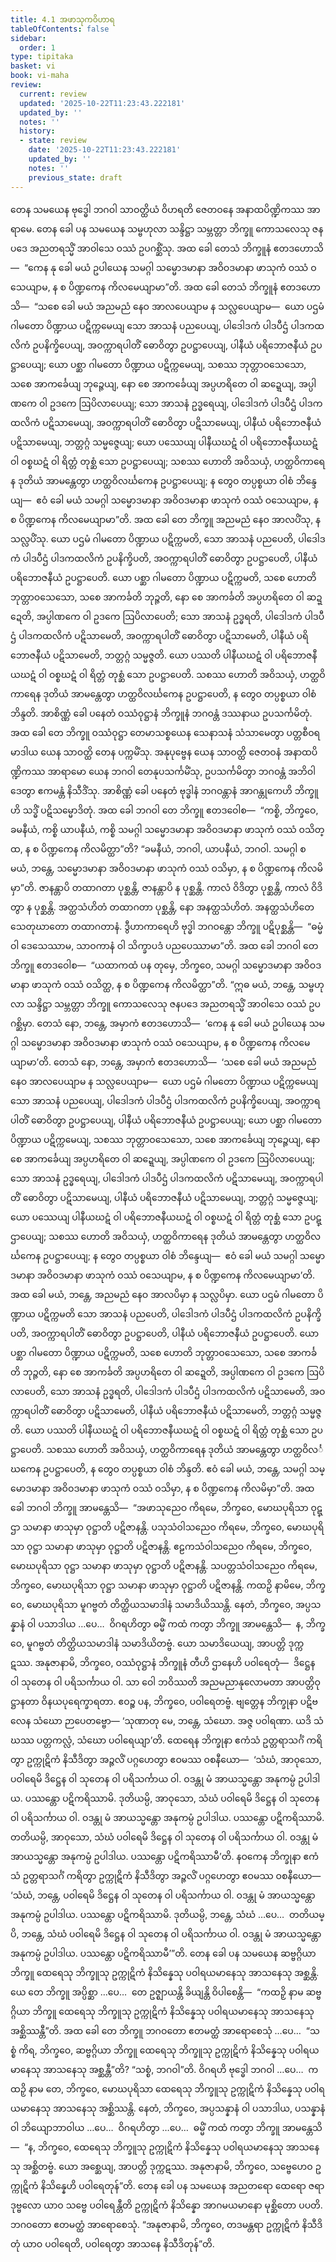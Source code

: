 ```yaml
---
title: 4.1 အဖာသုကဝိဟာရ
tableOfContents: false
sidebar:
  order: 1
type: tipitaka
basket: vi
book: vi-maha
review:
  current: review
  updated: '2025-10-22T11:23:43.222181'
  updated_by: ''
  notes: ''
  history:
  - state: review
    date: '2025-10-22T11:23:43.222181'
    updated_by: ''
    notes: ''
    previous_state: draft
---
```



<ReviewStatus review={frontmatter.review} showDetails={true} />

<HypothesisAnnotation frontmatter={frontmatter} />

<DynamicBreadcrumb />

<Division number="209" book="vi-maha" e="ch" v="3" p="220">

<Paragraph number="953" book="vi-maha">
တေန သမယေန ဗုဒ္ဓေါ ဘဂဝါ သာဝတ္ထိယံ ဝိဟရတိ ဇေတဝနေ အနာထပိဏ္ဍိကဿ အာရာမေ. တေန ခေါ ပန သမယေန သမ္ဗဟုလာ သန္ဒိဋ္ဌာ သမ္ဘတ္တာ ဘိက္ခူ ကောသလေသု ဇနပဒေ အညတရသ္မိံ အာဝါသေ ဝဿံ ဥပဂစ္ဆိံသု. အထ ခေါ တေသံ ဘိက္ခူနံ ဧတဒဟောသိ—  “ကေန နု ခေါ မယံ ဥပါယေန သမဂ္ဂါ သမ္မောဒမာနာ အဝိဝဒမာနာ ဖာသုကံ ဝဿံ ဝသေယျာမ, န စ ပိဏ္ဍကေန ကိလမေယျာမာ”တိ. အထ ခေါ တေသံ ဘိက္ခူနံ ဧတဒဟောသိ—  “သစေ ခေါ မယံ အညမညံ နေဝ အာလပေယျာမ န သလ္လပေယျာမ—  ယော ပဌမံ ဂါမတော ပိဏ္ဍာယ ပဋိက္ကမေယျ သော အာသနံ ပညပေယျ, ပါဒေါဒကံ ပါဒပီဌံ ပါဒကထလိကံ ဥပနိက္ခိပေယျ, အဝက္ကာရပါတိံ ဓောဝိတွာ ဥပဋ္ဌာပေယျ, ပါနီယံ ပရိဘောဇနီယံ ဥပဋ္ဌာပေယျ; ယော ပစ္ဆာ ဂါမတော ပိဏ္ဍာယ ပဋိက္ကမေယျ, သစဿ ဘုတ္တာဝသေသော, သစေ အာကင်္ခေယျ ဘုဉ္ဇေယျ, နော စေ အာကင်္ခေယျ အပ္ပဟရိတေ ဝါ ဆဍ္ဍေယျ, အပ္ပါဏကေ ဝါ ဥဒကေ ဩပိလာပေယျ; သော အာသနံ ဥဒ္ဓရေယျ, ပါဒေါဒကံ ပါဒပီဌံ ပါဒကထလိကံ ပဋိသာမေယျ, အဝက္ကာရပါတိံ ဓောဝိတွာ ပဋိသာမေယျ, ပါနီယံ ပရိဘောဇနီယံ ပဋိသာမေယျ, ဘတ္တဂ္ဂံ သမ္မဇ္ဇေယျ; ယော ပဿေယျ ပါနီယဃဋံ ဝါ ပရိဘောဇနီယဃဋံ ဝါ ဝစ္စဃဋံ ဝါ ရိတ္တံ တုစ္ဆံ သော ဥပဋ္ဌာပေယျ; သစဿ ဟောတိ အဝိသယှံ, ဟတ္ထဝိကာရေန ဒုတိယံ အာမန္တေတွာ ဟတ္ထဝိလင်္ဃကေန ဥပဋ္ဌာပေယျ; န တွေဝ တပ္ပစ္စယာ ဝါစံ ဘိန္ဒေယျ—  ဧဝံ ခေါ မယံ သမဂ္ဂါ သမ္မောဒမာနာ အဝိဝဒမာနာ ဖာသုကံ ဝဿံ ဝသေယျာမ, န စ ပိဏ္ဍကေန ကိလမေယျာမာ”တိ.
</Paragraph>

<Paragraph number="954" book="vi-maha">
အထ ခေါ တေ ဘိက္ခူ အညမညံ နေဝ အာလပိံသု, န သလ္လပိံသု. ယော ပဌမံ ဂါမတော ပိဏ္ဍာယ ပဋိက္ကမတိ, သော အာသနံ ပညပေတိ, ပါဒေါဒကံ ပါဒပီဌံ ပါဒကထလိကံ ဥပနိက္ခိပတိ, အဝက္ကာရပါတိံ ဓောဝိတွာ ဥပဋ္ဌာပေတိ, ပါနီယံ ပရိဘောဇနီယံ ဥပဋ္ဌာပေတိ. ယော ပစ္ဆာ ဂါမတော ပိဏ္ဍာယ ပဋိက္ကမတိ, သစေ ဟောတိ ဘုတ္တာဝသေသော, သစေ အာကင်္ခတိ ဘုဉ္ဇတိ, နော စေ အာကင်္ခတိ အပ္ပဟရိတေ ဝါ ဆဍ္ဍေတိ, အပ္ပါဏကေ ဝါ ဥဒကေ ဩပိလာပေတိ; သော အာသနံ ဥဒ္ဓရတိ, ပါဒေါဒကံ ပါဒပီဌံ ပါဒကထလိကံ ပဋိသာမေတိ, အဝက္ကာရပါတိံ ဓောဝိတွာ ပဋိသာမေတိ, ပါနီယံ ပရိဘောဇနီယံ ပဋိသာမေတိ, ဘတ္တဂ္ဂံ သမ္မဇ္ဇတိ. ယော ပဿတိ ပါနီယဃဋံ ဝါ ပရိဘောဇနီယဃဋံ ဝါ ဝစ္စဃဋံ ဝါ ရိတ္တံ တုစ္ဆံ သော ဥပဋ္ဌာပေတိ. သစဿ ဟောတိ အဝိသယှံ, ဟတ္ထဝိကာရေန ဒုတိယံ အာမန္တေတွာ ဟတ္ထဝိလင်္ဃကေန ဥပဋ္ဌာပေတိ, န တွေဝ တပ္ပစ္စယာ ဝါစံ ဘိန္ဒတိ.
</Paragraph>

<Paragraph number="955" book="vi-maha">
အာစိဏ္ဏံ ခေါ ပနေတံ ဝဿံဝုဋ္ဌာနံ ဘိက္ခူနံ ဘဂဝန္တံ ဒဿနာယ ဥပသင်္ကမိတုံ. အထ ခေါ တေ ဘိက္ခူ ဝဿံဝုဋ္ဌာ တေမာသစ္စယေန သေနာသနံ သံသာမေတွာ ပတ္တစီဝရမာဒါယ ယေန သာဝတ္ထိ တေန ပက္ကမိံသု. အနုပုဗ္ဗေန ယေန သာဝတ္ထိ ဇေတဝနံ အနာထပိဏ္ဍိကဿ အာရာမော ယေန ဘဂဝါ တေနုပသင်္ကမိံသု, ဥပသင်္ကမိတွာ ဘဂဝန္တံ အဘိဝါဒေတွာ ဧကမန္တံ နိသီဒိံသု. အာစိဏ္ဏံ ခေါ ပနေတံ ဗုဒ္ဓါနံ ဘဂဝန္တာနံ အာဂန္တုကေဟိ ဘိက္ခူဟိ သဒ္ဓိံ ပဋိသမ္မောဒိတုံ. အထ ခေါ ဘဂဝါ တေ ဘိက္ခူ ဧတဒဝေါစ—  “ကစ္စိ, ဘိက္ခဝေ, ခမနီယံ, ကစ္စိ ယာပနီယံ, ကစ္စိ သမဂ္ဂါ သမ္မောဒမာနာ အဝိဝဒမာနာ ဖာသုကံ ဝဿံ ဝသိတ္ထ, န စ ပိဏ္ဍကေန ကိလမိတ္ထာ”တိ? “ခမနီယံ, ဘဂဝါ, ယာပနီယံ, ဘဂဝါ. သမဂ္ဂါ စ မယံ, ဘန္တေ, သမ္မောဒမာနာ အဝိဝဒမာနာ ဖာသုကံ ဝဿံ ဝသိမှာ, န စ ပိဏ္ဍကေန ကိလမိမှာ”တိ. ဇာနန္တာပိ တထာဂတာ ပုစ္ဆန္တိ, ဇာနန္တာပိ န ပုစ္ဆန္တိ. ကာလံ ဝိဒိတွာ ပုစ္ဆန္တိ, ကာလံ ဝိဒိတွာ န ပုစ္ဆန္တိ. အတ္ထသံဟိတံ တထာဂတာ ပုစ္ဆန္တိ, နော အနတ္ထသံဟိတံ. အနတ္ထသံဟိတေ သေတုဃာတော တထာဂတာနံ. ဒွီဟာကာရေဟိ ဗုဒ္ဓါ ဘဂဝန္တော ဘိက္ခူ ပဋိပုစ္ဆန္တိ—  “ဓမ္မံ ဝါ ဒေသေဿာမ, သာဝကာနံ ဝါ သိက္ခာပဒံ ပညပေဿာမာ”တိ. အထ ခေါ ဘဂဝါ တေ ဘိက္ခူ ဧတဒဝေါစ—  “ယထာကထံ ပန တုမှေ, ဘိက္ခဝေ, သမဂ္ဂါ သမ္မောဒမာနာ အဝိဝဒမာနာ ဖာသုကံ ဝဿံ ဝသိတ္ထ, န စ ပိဏ္ဍကေန ကိလမိတ္ထာ”တိ.
</Paragraph>

<Paragraph number="956" book="vi-maha">
“ဣဓ မယံ, ဘန္တေ, သမ္ဗဟုလာ သန္ဒိဋ္ဌာ သမ္ဘတ္တာ ဘိက္ခူ ကောသလေသု ဇနပဒေ အညတရသ္မိံ အာဝါသေ ဝဿံ ဥပဂစ္ဆိမှာ. တေသံ နော, ဘန္တေ, အမှာကံ ဧတဒဟောသိ—  ‘ကေန နု ခေါ မယံ ဥပါယေန သမဂ္ဂါ သမ္မောဒမာနာ အဝိဝဒမာနာ ဖာသုကံ ဝဿံ ဝသေယျာမ, န စ ပိဏ္ဍကေန ကိလမေယျာမာ’တိ. တေသံ နော, ဘန္တေ, အမှာကံ ဧတဒဟောသိ—  ‘သစေ ခေါ မယံ အညမညံ နေဝ အာလပေယျာမ န သလ္လပေယျာမ—  ယော ပဌမံ ဂါမတော ပိဏ္ဍာယ ပဋိက္ကမေယျ သော အာသနံ ပညပေယျ, ပါဒေါဒကံ ပါဒပီဌံ ပါဒကထလိကံ ဥပနိက္ခိပေယျ, အဝက္ကာရပါတိံ ဓောဝိတွာ ဥပဋ္ဌာပေယျ, ပါနီယံ ပရိဘောဇနီယံ ဥပဋ္ဌာပေယျ; ယော ပစ္ဆာ ဂါမတော ပိဏ္ဍာယ ပဋိက္ကမေယျ, သစဿ ဘုတ္တာဝသေသော, သစေ အာကင်္ခေယျ ဘုဉ္ဇေယျ, နော စေ အာကင်္ခေယျ အပ္ပဟရိတေ ဝါ ဆဍ္ဍေယျ, အပ္ပါဏကေ ဝါ ဥဒကေ ဩပိလာပေယျ; သော အာသနံ ဥဒ္ဓရေယျ, ပါဒေါဒကံ ပါဒပီဌံ ပါဒကထလိကံ ပဋိသာမေယျ, အဝက္ကာရပါတိံ ဓောဝိတွာ ပဋိသာမေယျ, ပါနီယံ ပရိဘောဇနီယံ ပဋိသာမေယျ, ဘတ္တဂ္ဂံ သမ္မဇ္ဇေယျ; ယော ပဿေယျ ပါနီယဃဋံ ဝါ ပရိဘောဇနီယဃဋံ ဝါ ဝစ္စဃဋံ ဝါ ရိတ္တံ တုစ္ဆံ သော ဥပဋ္ဌာပေယျ; သစဿ ဟောတိ အဝိသယှံ, ဟတ္ထဝိကာရေန ဒုတိယံ အာမန္တေတွာ ဟတ္ထဝိလင်္ဃကေန ဥပဋ္ဌာပေယျ; န တွေဝ တပ္ပစ္စယာ ဝါစံ ဘိန္ဒေယျ—  ဧဝံ ခေါ မယံ သမဂ္ဂါ သမ္မောဒမာနာ အဝိဝဒမာနာ ဖာသုကံ ဝဿံ ဝသေယျာမ, န စ ပိဏ္ဍကေန ကိလမေယျာမာ’တိ. အထ ခေါ မယံ, ဘန္တေ, အညမညံ နေဝ အာလပိမှာ န သလ္လပိမှာ. ယော ပဌမံ ဂါမတော ပိဏ္ဍာယ ပဋိက္ကမတိ သော အာသနံ ပညပေတိ, ပါဒေါဒကံ ပါဒပီဌံ ပါဒကထလိကံ ဥပနိက္ခိပတိ, အဝက္ကာရပါတိံ ဓောဝိတွာ ဥပဋ္ဌာပေတိ, ပါနီယံ ပရိဘောဇနီယံ ဥပဋ္ဌာပေတိ. ယော ပစ္ဆာ ဂါမတော ပိဏ္ဍာယ ပဋိက္ကမတိ, သစေ ဟောတိ ဘုတ္တာဝသေသော, သစေ အာကင်္ခတိ ဘုဉ္ဇတိ, နော စေ အာကင်္ခတိ အပ္ပဟရိတေ ဝါ ဆဍ္ဍေတိ, အပ္ပါဏကေ ဝါ ဥဒကေ ဩပိလာပေတိ, သော အာသနံ ဥဒ္ဓရတိ, ပါဒေါဒကံ ပါဒပီဌံ ပါဒကထလိကံ ပဋိသာမေတိ, အဝက္ကာရပါတိံ ဓောဝိတွာ ပဋိသာမေတိ, ပါနီယံ ပရိဘောဇနီယံ ပဋိသာမေတိ, ဘတ္တဂ္ဂံ သမ္မဇ္ဇတိ. ယော ပဿတိ ပါနီယဃဋံ ဝါ ပရိဘောဇနီယဃဋံ ဝါ ဝစ္စဃဋံ ဝါ ရိတ္တံ တုစ္ဆံ သော ဥပဋ္ဌာပေတိ. သစဿ ဟောတိ အဝိသယှံ, ဟတ္ထဝိကာရေန ဒုတိယံ အာမန္တေတွာ ဟတ္ထဝိလင်္ဃကေန ဥပဋ္ဌာပေတိ, န တွေဝ တပ္ပစ္စယာ ဝါစံ ဘိန္ဒတိ. ဧဝံ ခေါ မယံ, ဘန္တေ, သမဂ္ဂါ သမ္မောဒမာနာ အဝိဝဒမာနာ ဖာသုကံ ဝဿံ ဝသိမှာ, န စ ပိဏ္ဍကေန ကိလမိမှာ”တိ.
</Paragraph>

<Paragraph number="957" book="vi-maha">
အထ ခေါ ဘဂဝါ ဘိက္ခူ အာမန္တေသိ—  “အဖာသုညေဝ ကိရမေ, ဘိက္ခဝေ, မောဃပုရိသာ ဝုဋ္ဌာ သမာနာ ဖာသုမှာ ဝုဋ္ဌာတိ ပဋိဇာနန္တိ. ပသုသံဝါသညေဝ ကိရမေ, ဘိက္ခဝေ, မောဃပုရိသာ ဝုဋ္ဌာ သမာနာ ဖာသုမှာ ဝုဋ္ဌာတိ ပဋိဇာနန္တိ. ဧဠကသံဝါသညေဝ ကိရမေ, ဘိက္ခဝေ, မောဃပုရိသာ ဝုဋ္ဌာ သမာနာ ဖာသုမှာ ဝုဋ္ဌာတိ ပဋိဇာနန္တိ. သပတ္တသံဝါသညေဝ ကိရမေ, ဘိက္ခဝေ, မောဃပုရိသာ ဝုဋ္ဌာ သမာနာ ဖာသုမှာ ဝုဋ္ဌာတိ ပဋိဇာနန္တိ. ကထဉှိ နာမိမေ, ဘိက္ခဝေ, မောဃပုရိသာ မူဂဗ္ဗတံ တိတ္ထိယသမာဒါနံ သမာဒိယိဿန္တိ. နေတံ, ဘိက္ခဝေ, အပ္ပသန္နာနံ ဝါ ပသာဒါယ …ပေ…  ဝိဂရဟိတွာ ဓမ္မိံ ကထံ ကတွာ ဘိက္ခူ အာမန္တေသိ—  န, ဘိက္ခဝေ, မူဂဗ္ဗတံ တိတ္ထိယသမာဒါနံ သမာဒိယိတဗ္ဗံ. ယော သမာဒိယေယျ, အာပတ္တိ ဒုက္ကဋဿ. အနုဇာနာမိ, ဘိက္ခဝေ, ဝဿံဝုဋ္ဌာနံ ဘိက္ခူနံ တီဟိ ဌာနေဟိ ပဝါရေတုံ—  ဒိဋ္ဌေန ဝါ သုတေန ဝါ ပရိသင်္ကာယ ဝါ. သာ ဝေါ ဘဝိဿတိ အညမညာနုလောမတာ အာပတ္တိဝုဋ္ဌာနတာ ဝိနယပုရေက္ခာရတာ. ဧဝဉ္စ ပန, ဘိက္ခဝေ, ပဝါရေတဗ္ဗံ. ဗျတ္တေန ဘိက္ခုနာ ပဋိဗလေန သံဃော ဉာပေတဗ္ဗော—
</Paragraph>

</Division>
<Division number="210" book="vi-maha" e="ch" v="3" p="223">

<Paragraph number="958" book="vi-maha">
‘သုဏာတု မေ, ဘန္တေ, သံဃော. အဇ္ဇ ပဝါရဏာ. ယဒိ သံဃဿ ပတ္တကလ္လံ, သံဃော ပဝါရေယျာ’တိ.
</Paragraph>

<Paragraph number="959" book="vi-maha">
ထေရေန ဘိက္ခုနာ ဧကံသံ ဥတ္တရာသင်္ဂံ ကရိတွာ ဥက္ကုဋိကံ နိသီဒိတွာ အဉ္ဇလိံ ပဂ္ဂဟေတွာ ဧဝမဿ ဝစနီယော—  ‘သံဃံ, အာဝုသော, ပဝါရေမိ ဒိဋ္ဌေန ဝါ သုတေန ဝါ ပရိသင်္ကာယ ဝါ. ဝဒန္တု မံ အာယသ္မန္တော အနုကမ္ပံ ဥပါဒါယ. ပဿန္တော ပဋိကရိဿာမိ. ဒုတိယမ္ပိ, အာဝုသော, သံဃံ ပဝါရေမိ ဒိဋ္ဌေန ဝါ သုတေန ဝါ ပရိသင်္ကာယ ဝါ. ဝဒန္တု မံ အာယသ္မန္တော အနုကမ္ပံ ဥပါဒါယ. ပဿန္တော ပဋိကရိဿာမိ. တတိယမ္ပိ, အာဝုသော, သံဃံ ပဝါရေမိ ဒိဋ္ဌေန ဝါ သုတေန ဝါ ပရိသင်္ကာယ ဝါ. ဝဒန္တု မံ အာယသ္မန္တော အနုကမ္ပံ ဥပါဒါယ. ပဿန္တော ပဋိကရိဿာမီ’တိ.
</Paragraph>

<Paragraph number="960" book="vi-maha">
နဝကေန ဘိက္ခုနာ ဧကံသံ ဥတ္တရာသင်္ဂံ ကရိတွာ ဥက္ကုဋိကံ နိသီဒိတွာ အဉ္ဇလိံ ပဂ္ဂဟေတွာ ဧဝမဿ ဝစနီယော—  ‘သံဃံ, ဘန္တေ, ပဝါရေမိ ဒိဋ္ဌေန ဝါ သုတေန ဝါ ပရိသင်္ကာယ ဝါ. ဝဒန္တု မံ အာယသ္မန္တော အနုကမ္ပံ ဥပါဒါယ. ပဿန္တော ပဋိကရိဿာမိ. ဒုတိယမ္ပိ, ဘန္တေ, သံဃံ …ပေ…  တတိယမ္ပိ, ဘန္တေ, သံဃံ ပဝါရေမိ ဒိဋ္ဌေန ဝါ သုတေန ဝါ ပရိသင်္ကာယ ဝါ. ဝဒန္တု မံ အာယသ္မန္တော အနုကမ္ပံ ဥပါဒါယ. ပဿန္တော ပဋိကရိဿာမီ’”တိ.
</Paragraph>

</Division>
<Division number="211" book="vi-maha" e="ch" v="3" p="223">

<Paragraph number="961" book="vi-maha">
တေန ခေါ ပန သမယေန ဆဗ္ဗဂ္ဂိယာ ဘိက္ခူ ထေရေသု ဘိက္ခူသု ဥက္ကုဋိကံ နိသိန္နေသု ပဝါရယမာနေသု အာသနေသု အစ္ဆန္တိ. ယေ တေ ဘိက္ခူ အပ္ပိစ္ဆာ …ပေ…  တေ ဥဇ္ဈာယန္တိ ခိယျန္တိ ဝိပါစေန္တိ—  “ကထဉှိ နာမ ဆဗ္ဗဂ္ဂိယာ ဘိက္ခူ ထေရေသု ဘိက္ခူသု ဥက္ကုဋိကံ နိသိန္နေသု ပဝါရယမာနေသု အာသနေသု အစ္ဆိဿန္တီ”တိ. အထ ခေါ တေ ဘိက္ခူ ဘဂဝတော ဧတမတ္ထံ အာရောစေသုံ …ပေ…  “သစ္စံ ကိရ, ဘိက္ခဝေ, ဆဗ္ဗဂ္ဂိယာ ဘိက္ခူ ထေရေသု ဘိက္ခူသု ဥက္ကုဋိကံ နိသိန္နေသု ပဝါရယမာနေသု အာသနေသု အစ္ဆန္တီ”တိ? “သစ္စံ, ဘဂဝါ”တိ. ဝိဂရဟိ ဗုဒ္ဓေါ ဘဂဝါ …ပေ…  ကထဉှိ နာမ တေ, ဘိက္ခဝေ, မောဃပုရိသာ ထေရေသု ဘိက္ခူသု ဥက္ကုဋိကံ နိသိန္နေသု ပဝါရယမာနေသု အာသနေသု အစ္ဆိဿန္တိ. နေတံ, ဘိက္ခဝေ, အပ္ပသန္နာနံ ဝါ ပသာဒါယ, ပသန္နာနံ ဝါ ဘိယျောဘာဝါယ …ပေ…  ဝိဂရဟိတွာ …ပေ…  ဓမ္မိံ ကထံ ကတွာ ဘိက္ခူ အာမန္တေသိ—  “န, ဘိက္ခဝေ, ထေရေသု ဘိက္ခူသု ဥက္ကုဋိကံ နိသိန္နေသု ပဝါရယမာနေသု အာသနေသု အစ္ဆိတဗ္ဗံ. ယော အစ္ဆေယျ, အာပတ္တိ ဒုက္ကဋဿ. အနုဇာနာမိ, ဘိက္ခဝေ, သဗ္ဗေဟေဝ ဥက္ကုဋိကံ နိသိန္နေဟိ ပဝါရေတုန်”တိ.
</Paragraph>

<Paragraph number="962" book="vi-maha">
တေန ခေါ ပန သမယေန အညတရော ထေရော ဇရာဒုဗ္ဗလော ယာဝ သဗ္ဗေ ပဝါရေန္တီတိ ဥက္ကုဋိကံ နိသိန္နော အာဂမယမာနော မုစ္ဆိတော ပပတိ. ဘဂဝတော ဧတမတ္ထံ အာရောစေသုံ. “အနုဇာနာမိ, ဘိက္ခဝေ, တဒမန္တရာ ဥက္ကုဋိကံ နိသီဒိတုံ ယာဝ ပဝါရေတိ, ပဝါရေတွာ အာသနေ နိသီဒိတုန်”တိ.
</Paragraph>
</Division>